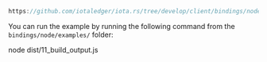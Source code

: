 
<DotEnvWarning/>

```ts reference
https://github.com/iotaledger/iota.rs/tree/develop/client/bindings/nodejs/examples/11_build_output.ts
```

You can run the example by running the following command from the `bindings/node/examples/` folder:

<CodeBlock className="language-bash">
    node dist/11_build_output.js
</CodeBlock>
